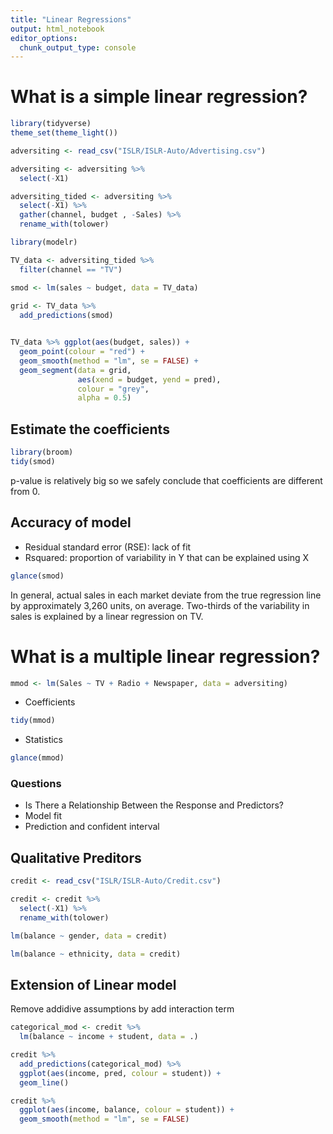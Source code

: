```yaml
---
title: "Linear Regressions"
output: html_notebook
editor_options: 
  chunk_output_type: console
---
```


# What is a simple linear regression? 


```r
library(tidyverse)
theme_set(theme_light())
```

```r
adversiting <- read_csv("ISLR/ISLR-Auto/Advertising.csv")

adversiting <- adversiting %>% 
  select(-X1)

adversiting_tided <- adversiting %>% 
  select(-X1) %>% 
  gather(channel, budget , -Sales) %>% 
  rename_with(tolower)

```

```r
library(modelr)

TV_data <- adversiting_tided %>% 
  filter(channel == "TV")

smod <- lm(sales ~ budget, data = TV_data)
  
grid <- TV_data %>% 
  add_predictions(smod)


TV_data %>% ggplot(aes(budget, sales)) +
  geom_point(colour = "red") +
  geom_smooth(method = "lm", se = FALSE) + 
  geom_segment(data = grid, 
               aes(xend = budget, yend = pred),
               colour = "grey",
               alpha = 0.5)
```


## Estimate the coefficients 


```r
library(broom)
tidy(smod)
```

p-value is relatively big so we safely conclude that coefficients are different from 0. 

## Accuracy of model 

* Residual standard error (RSE): lack of fit
* Rsquared: proportion of variability in Y that can be explained using X
```r
glance(smod)
```

In general, actual sales in each market deviate from the true regression line by approximately 3,260 units, on average. Two-thirds of the variability in sales is explained by a linear regression on TV.


# What is a multiple linear regression? 

```r
mmod <- lm(Sales ~ TV + Radio + Newspaper, data = adversiting)
```

* Coefficients 


``` r
tidy(mmod)
```

* Statistics
``` r
glance(mmod)
```

### Questions

* Is There a Relationship Between the Response and Predictors?
* Model fit
* Prediction and confident interval 

## Qualitative Preditors

```r
credit <- read_csv("ISLR/ISLR-Auto/Credit.csv")

credit <- credit %>% 
  select(-X1) %>% 
  rename_with(tolower)
```


```r
lm(balance ~ gender, data = credit)

lm(balance ~ ethnicity, data = credit)
```

## Extension of Linear model 

Remove addidive assumptions by add interaction term 

```r
categorical_mod <- credit %>% 
  lm(balance ~ income + student, data = .)

credit %>% 
  add_predictions(categorical_mod) %>% 
  ggplot(aes(income, pred, colour = student)) + 
  geom_line()
```


```r
credit %>% 
  ggplot(aes(income, balance, colour = student)) + 
  geom_smooth(method = "lm", se = FALSE)


```






